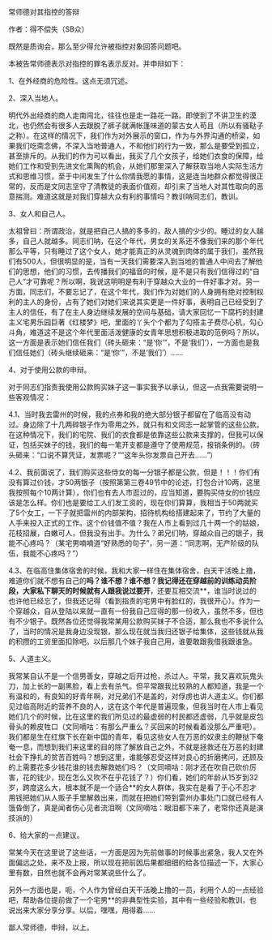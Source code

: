 

常师德对其指控的答辩

作者：得不偿失（SB众）

既然是质询会，那么至少得允许被指控对象回答问题吧。

本被告常师德表示对指控的罪名表示反对。并申辩如下：

1、在外经商的危险性。这点无须冗述。

2、深入当地人。

明代外出经商的商人走南闯北，往往也是走一路花一路。即使到了不讲卫生的漠北，也仍然会有很多人去跟脱了裤子就满帐篷味道的蒙古女人苟且（所以有骚鞑子之称）。在这样的情况下，我们作为对外展示的窗口，作为与外界沟通的桥梁，如果我们吃斋念佛，不深入当地普通人，不和他们的行为一致，那么是要受到孤立，甚至排斥的。从我们的作为可以看出，我买了几个女孩子，给她们衣食的保障，给她们工作和受到先进文化熏陶的机会，从她们那里深入了解获取当地人实际生活方式和思维习惯，至于中间发生了什么你情我愿的事情，这是连当地群众都觉得很正常的，反而是文同志坚守了清教徒的表面价值观，却引来了当地人对其性取向的恶意揣测。难道这就是对我们穿越大众有利的事情吗？教训呐同志们，教训。

3、女人和自己人。

太祖曾曰：所谓政治，就是把自己人搞的多多的，敌人搞的少少的。睡过的女人越多，自己人就越多。同志们呐，在这个年代，男女的关系还不像我们来的那个年代那么平等，只有睡过了这个女人，她才能真正的从灵魂到肉体的属于我们，虽然我们有500人，但很明显的是，当有一天我们需要深入到当地的普通人中间去了解他们的思想，他们的习惯，去传播我们的福音的时候，是不是只有我们信得过的“自己人”才可靠呢？所以啊，我说这明明是有利于穿越众大业的一件好事才对。另一方面，同志们，不要忘记了，在这个年代，我们作为对她们的人身拥有绝对控制权利的主人的身份，占有了她们对她们来说其实更是一件好事，表明自己已经受到了主人的信任，有了在主人身边继续发展的空间与基础，请大家回忆一下腐朽的封建主义宅男乐园巨著《红楼梦》吧，里面的丫头个个都为了勾搭主子费尽心机，勾心斗角，难道这不是这个年代里面活泼健康的女青年思想积极进取的范例吗？所以，这一方面是表示她们信任我们（砖头砸来：“是‘你’”，不是‘我们’），一方面也是我们信任她们（砖头继续砸来：“是‘你’”，不是‘我们’）……

4、对于使用公款的申辩。

对于同志们指责我使用公款购买妹子这一事实我予以承认，但这一点我需要说明一些客观情况：

4.1、当时我去雷州的时候，我的点券和我的绝大部分银子都留在了临高没有动过。身边除了十几两碎银子作为零用之外，就只有和文同志一起掌管的这些公款。在这种情况下，我们的宅院、我们的衣食都是依靠这些公款来支撑的，但我可以保证，包括买妹子的钱，我们的每一笔开支都是遵守了使用规范，报销条例的。（砖头砸来：“口说不算凭证，发票呢？”“这年头你发票自己开去……”）

4.2、我前面说了，我们购买这些侍女的每一分银子都是公款，但是！！！你们有没有算过价钱，才50两银子（按照第第三卷49节中的论述，打包合计10两，这里我按照每个10两计算），你们也有去人市逛过的，应当知道，要购买侍女的价钱应该是怎么样。你们也是要给工人们发工资的，现在你们算算，我相当于50两就买了5个女工，一下子就把雷州的内部架构，招待机构给搭建起来了，节约了大量的人手来投入正式的工作。这个价钱值不值？我在人市上看到过几十两一个的姑娘，花枝招展，白嫩可人，但我没有出手。为什么？弟兄们呐，穿越众自己的银子，我能不心疼吗？（某宅男喃喃道“好熟悉的句子”，另一道：“同志啊，无产阶级的队伍，我能不心疼吗？”）

4.3、在临高住集体宿舍的时候，我和大家一样住在集体宿舍，白天干活晚上撸，难道你们就不想有自己的**吗？谁不想？谁不想？我记得还在穿越前的训练动员阶段，大家私下聊天的时候就有人跟我说过要开**，还要互相交流**，谁当时说过的也许他已经忘了，但我还记得（看到指责的宅男中有脸红的，我很开心）。作为一个穿越众，自从登陆以来就一直有一份我自己应得的那一份收入，虽然不多，但也有不少银子。既然各位还觉得我常某用公款购买妹子不合适，那么我也不多说什么了，当时的情况是我身边没现银，那么现在就当我归还银子给集体，这些钱就从我的积攒的工资里面扣除吧。以后那几个妹子我自己用，谁要敢跟我借我跟谁急。

5、人道主义。

我常某自认不是一个信男善女，穿越之后开过枪，杀过人。平常，我又喜欢玩鬼头刀，加上长的一副黑脸，看上去有杀气。但平常跟我比较熟的人都知道，我是一个有温和的，有良知的好青年啊，对兄弟们不是盖的，对俘虏也讲人道主义。你们都见过临高附近的营养不良的人，这在这个年代是普遍现象，但我当时在人市上看见她们几个的时候，比在这里的我们所见过的最虚弱的村民都还虚弱，几乎就是皮包骨头的赖皮牲口（文同嘀咕：有那么严重么？买回来的时候看着没那么严重吧）。我们都是生在红旗下长在新中国的青年，看见这些女人在万恶的奴隶主的鞭挞下奄奄一息，而想到我们来这里的目的除了解放自己之外，不就是拯救还在万恶的封建社会下挣扎的贫苦百姓吗？想到这里，谁能够忍受这样对良心的折磨拷问，还顾及的上需要花多少钱花谁的钱去解救她们吗？（文同嘀咕：刚才还在吹自己砍价厉害，花的钱少，现在怎么又吹不在乎花钱了？）你们看，她们的年龄从15岁到32岁，跨度这么大，根本就不是一个适合**的女人群体，我实在是看了于心不忍才用钱把她们从人贩子手里解救出来，而就在把她们带到雷州办事处门口就已经有人饿昏倒了，真是闻者伤心见者流泪啊（文同嘀咕：眼泪都下来了，老常你还真是演技派的）

6、给大家的一点建议。

常某今天在这里说了这些话，一方面是因为先前做事的时候事出紧急，我人又在外面偏远之处，来不及上报，所以现在把前因后果都细细的给各位描述一下，大家心里有数，自然也就不会再对常某说些什么了。

另外一方面也是，呃，个人作为曾经白天干活晚上撸的一员，利用个人的一点经验吧，帮助各位提前做了一个宅男**的非典型性实验，其中有一些经验和教训，也说出来大家分享分享。以后，嘿嘿，用得着……

鄙人常师德，申辩，以上。

